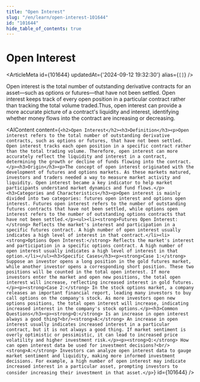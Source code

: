 ```yaml
---
title: "Open Interest"
slug: "/en/learn/open-interest-101644"
id: "101644"
hide_table_of_contents: true
---
```



# Open Interest

<ArticleMeta id={101644} updatedAt={'2024-09-12 19:32:30'} alias={`[]`} />
<div className='border-solid border-b border-t-0 my-4 border-[var(--ifm-color-gray-300)]' />

Open interest is the total number of outstanding derivative contracts for an asset—such as options or futures—that have not been settled. Open interest keeps track of every open position in a particular contract rather than tracking the total volume traded.Thus, open interest can provide a more accurate picture of a contract's liquidity and interest, identifying whether money flows into the contract are increasing or decreasing.

<AIContent content={`<h2>Open Interest</h2><h3>Definition</h3><p>Open interest refers to the total number of outstanding derivative contracts, such as options or futures, that have not been settled. Open interest tracks each open position in a specific contract rather than the total trading volume. Therefore, open interest can more accurately reflect the liquidity and interest in a contract, determining the growth or decline of funds flowing into the contract.</p><h3>Origin</h3><p>The concept of open interest originated with the development of futures and options markets. As these markets matured, investors and traders needed a way to measure market activity and liquidity. Open interest became a key indicator to help market participants understand market dynamics and fund flows.</p><h3>Categories and Characteristics</h3><p>Open interest is mainly divided into two categories: futures open interest and options open interest. Futures open interest refers to the number of outstanding futures contracts that have not been settled, while options open interest refers to the number of outstanding options contracts that have not been settled.</p><ul><li><strong>Futures Open Interest:</strong> Reflects the market's interest and participation in a specific futures contract. A high number of open interest usually indicates a high level of interest in that contract.</li><li><strong>Options Open Interest:</strong> Reflects the market's interest and participation in a specific options contract. A high number of open interest usually indicates a high level of interest in that option.</li></ul><h3>Specific Cases</h3><p><strong>Case 1:</strong> Suppose an investor opens a long position in the gold futures market, while another investor opens a corresponding short position. These two positions will be counted in the total open interest. If more investors enter the market and open new positions, the total open interest will increase, reflecting increased interest in gold futures.</p><p><strong>Case 2:</strong> In the stock options market, a company releases an important financial report, leading many investors to buy call options on the company's stock. As more investors open new options positions, the total open interest will increase, indicating increased interest in the company's stock options.</p><h3>Common Questions</h3><p><strong>Q:</strong> Is an increase in open interest always a good thing?<br/><strong>A:</strong> An increase in open interest usually indicates increased interest in a particular contract, but it is not always a good thing. If market sentiment is overly optimistic or pessimistic, it can lead to increased price volatility and higher investment risk.</p><p><strong>Q:</strong> How can open interest data be used for investment decisions?<br/><strong>A:</strong> Investors can analyze open interest data to gauge market sentiment and liquidity, making more informed investment decisions. For example, a high number of open interest may indicate increased interest in a particular asset, prompting investors to consider increasing their investment in that asset.</p>`} id={101644} />
